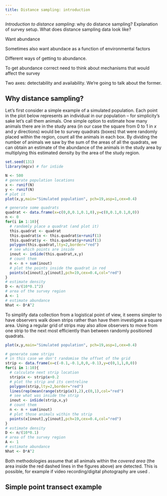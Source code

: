 ```yaml
---
title: Distance sampling: introduction
---
```


*Introduction to distance sampling*: why do distance sampling? Explanation of survey setup. What does distance sampling data look like?



Want abundance

Sometimes also want abundace as a function of environmental factors

Different ways of getting to abundance.

To get abundance correct need to think about mechanisms that would affect the survey

Two axes: detectability and availability. We're going to talk about the former.


## Why distance sampling?

Let's first consider a simple example of a simulated population. Each point in the plot below represents an individual in our population -- for simplicity's sake let's call them animals. One simple option to estimate how many animals there are in the study area (in our case the square from 0 to 1 in $x$ and $y$ directions) would be to survey quadrats (boxes) that were randomly placed within the region, count all the animals in each box. By dividing the number of animals we saw by the sum of the areas of all the quadrats, we can obtain an estimate of the abundance of the animals in the study area by multiplying this estimated density by the area of the study region.



```r
set.seed(131)
library(mgcv) # for inSide

N <- 500
# generate population locations
x <- runif(N)
y <- runif(N)
# plot it
plot(x,y,main="Simulated population", pch=19,asp=1,cex=0.4)

# generate some quadrats
quadrat <- data.frame(x=c(0,0,0.1,0.1,0),y=c(0,0.1,0.1,0,0))
n <- 0
for(i in 1:10){
  # randomly place a quadrat (and plot it)
  this.quadrat <- quadrat
  this.quadrat$x <- this.quadrat$x+runif(1)
  this.quadrat$y <- this.quadrat$y+runif(1)
  polygon(this.quadrat,lty=2,border="red")
  # see which points are inside
  inout <- inSide(this.quadrat,x,y)
  # count them
  n <- n + sum(inout)
  # plot the points inside the quadrat in red
  points(x[inout],y[inout],pch=19,cex=0.4,col="red")
}
# estimate density
D <- n/(10*0.1^2)
# area of the survey region
A <- 1
# estimate abundance
Nhat <- D*A^2
```

To simplify data collection from a logistical point of view, it seems simpler to have observers walk down strips rather than have them investigate a square area. Using a regular grid of strips may also allow observers to move from one strip to the next most efficiently than between randomly positioned quadrats.


```r
plot(x,y,main="Simulated population", pch=19,asp=1,cex=0.4)

# generate some strips
# in this case we don't randomise the offset of the grid
strip <- data.frame(x=c(-0.1,-0.1,0,0,-0.1),y=c(0,1,1,0,0))
for(i in 1:10){
  # calculate next strip location
  strip$x <- strip$x+0.2
  # plot the strip and its centreline
  polygon(strip,lty=2,border="red")
  lines(rep(mean(range(strip$x)),2),c(0,1),col="red")
  # see what was inside the strip
  inout <- inSide(strip,x,y)
  # count them
  n <- n + sum(inout)
  # plot those animals within the strip
  points(x[inout],y[inout],pch=19,cex=0.4,col="red")
}
# estimate density
D <- n/(10*0.1)
# area of the survey region
A <- 1
# estimate abundance
Nhat <- D*A^2
```

Both methodologies assume that all animals within the *covered area* (the area inside the red dashed lines in the figures above) are detected. This is possible, for example if video recording/digital photography are used \citep{Buckland:2012ua}.




## Simple point transect example


